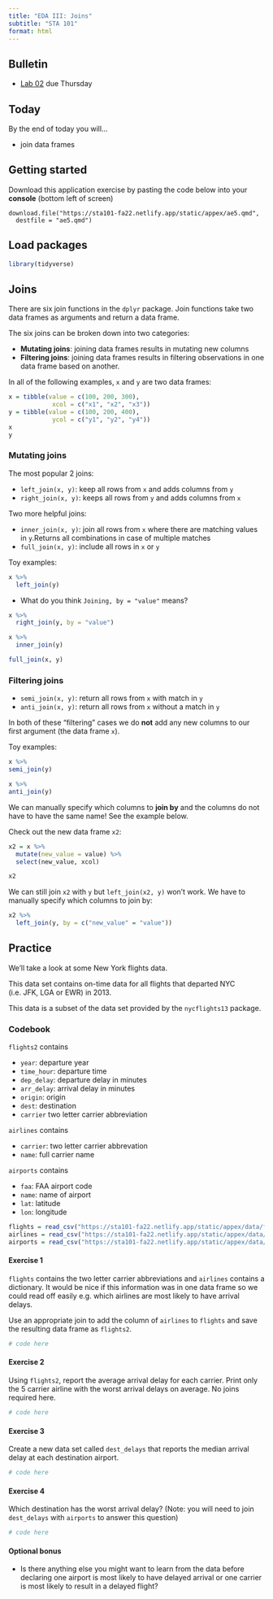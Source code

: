 ```yaml
---
title: "EDA III: Joins"
subtitle: "STA 101"
format: html
---
```


## Bulletin

- [Lab 02](https://sta101-fa22.netlify.app/static/labs/lab02.html) due Thursday

## Today

By the end of today you will...

- join data frames

## Getting started

Download this application exercise by pasting the code below into your **console** (bottom left of screen)

    download.file("https://sta101-fa22.netlify.app/static/appex/ae5.qmd",
      destfile = "ae5.qmd")

## Load packages

```r
library(tidyverse)
```


## Joins

There are six join functions in the `dplyr` package. Join functions take two data frames as arguments and return a data frame.

The six joins can be broken down into two categories:

- **Mutating joins**: joining data frames results in mutating new columns
- **Filtering joins**: joining data frames results in filtering observations in one data frame based on another.

In all of the following examples, `x` and `y` are two data frames:

```r
x = tibble(value = c(100, 200, 300),
            xcol = c("x1", "x2", "x3"))
y = tibble(value = c(100, 200, 400),
            ycol = c("y1", "y2", "y4"))
x
y
```



### Mutating joins

The most popular 2 joins:

- `left_join(x, y)`: keep all rows from `x` and adds columns from `y`
- `right_join(x, y)`: keeps all rows from `y` and adds columns from `x`

Two more helpful joins:

- `inner_join(x, y)`: join all rows from `x` where there are matching values in `y`.Returns all combinations in case of multiple matches
- `full_join(x, y)`: include all rows in `x` or `y`

Toy examples:

```r
x %>%
  left_join(y)
```

- What do you think `Joining, by = "value"` means?

```r
x %>%
  right_join(y, by = "value")
```

```r
x %>%
  inner_join(y)
```

```r
full_join(x, y)
```


### Filtering joins

- `semi_join(x, y)`: return all rows from `x` with match in `y`
- `anti_join(x, y)`: return all rows from `x` without a match in `y`

In both of these "filtering" cases we do **not** add any new columns to our first argument (the data frame `x`).

Toy examples:

```r
x %>%
semi_join(y)
```

```r
x %>%
anti_join(y)
```

:::{.callout-note}
We can manually specify which columns to **join by** and the columns do not have to have the same name! See the example below.
:::

Check out the new data frame `x2`:
```r
x2 = x %>%
  mutate(new_value = value) %>%
  select(new_value, xcol)

x2
```
We can still join `x2` with `y` but `left_join(x2, y)` won't work. We have to manually specify which columns to join by:

```r
x2 %>%
  left_join(y, by = c("new_value" = "value"))
```

## Practice

We'll take a look at some New York flights data.

This data set contains on-time data for all flights that departed NYC (i.e. JFK, LGA or EWR) in 2013.

This data is a subset of the data set provided by the `nycflights13` package.

### Codebook

`flights2` contains

- `year`: departure year
- `time_hour`: departure time
- `dep_delay`: departure delay in minutes
- `arr_delay`: arrival delay in minutes
- `origin`: origin
- `dest`: destination
- `carrier` two letter carrier abbreviation

`airlines` contains

- `carrier`: two letter carrier abbrevation
- `name`: full carrier name

`airports` contains 

- `faa`: FAA airport code
- `name`: name of airport
- `lat`: latitude
- `lon`: longitude

```r
flights = read_csv("https://sta101-fa22.netlify.app/static/appex/data/flights.csv")
airlines = read_csv("https://sta101-fa22.netlify.app/static/appex/data/airlines.csv")
airports = read_csv("https://sta101-fa22.netlify.app/static/appex/data/airports.csv")
```

#### Exercise 1

`flights` contains the two letter carrier abbreviations and `airlines` contains a dictionary. It would be nice if this information was in one data frame so we could read off easily e.g. which airlines are most likely to have arrival delays.

Use an appropriate join to add the column of `airlines` to `flights` and save the resulting data frame as `flights2`.

```r
# code here
```
#### Exercise 2

Using `flights2`, report the average arrival delay for each carrier. Print only the 5 carrier airline with the worst arrival delays on average. No joins required here.

```r
# code here
```

#### Exercise 3

Create a new data set called `dest_delays` that reports the median arrival delay at each destination airport.

```r
# code here
```


#### Exercise 4

Which destination has the worst arrival delay? (Note: you will need to join `dest_delays` with `airports` to answer this question)

```r
# code here
```

#### Optional bonus

- Is there anything else you might want to learn from the data before declaring one airport is most likely to have delayed arrival or one carrier is most likely to result in a delayed flight?

